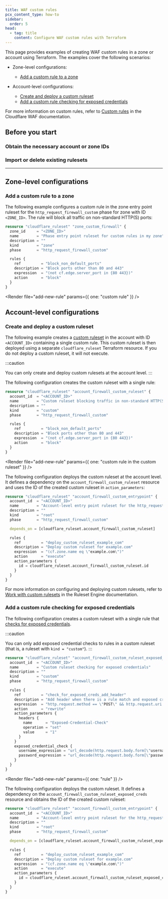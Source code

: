 ```yaml
---
title: WAF custom rules
pcx_content_type: how-to
sidebar:
  order: 5
head:
  - tag: title
    content: Configure WAF custom rules with Terraform
---
```



This page provides examples of creating WAF custom rules in a zone or account using Terraform. The examples cover the following scenarios:

- Zone-level configurations:

  - [Add a custom rule to a zone](#add-a-custom-rule-to-a-zone)

- Account-level configurations:

  - [Create and deploy a custom ruleset](#create-and-deploy-a-custom-ruleset)
  - [Add a custom rule checking for exposed credentials](#add-a-custom-rule-checking-for-exposed-credentials)

For more information on custom rules, refer to [Custom rules](/waf/custom-rules/) in the Cloudflare WAF documentation.

## Before you start

### Obtain the necessary account or zone IDs

<Render file="find-ids" />

### Import or delete existing rulesets

<Render file="import-delete-existing-rulesets" />

---

## Zone-level configurations

### Add a custom rule to a zone

The following example configures a custom rule in the zone entry point ruleset for the `http_request_firewall_custom` phase for zone with ID `<ZONE_ID>`. The rule will block all traffic on non-standard HTTP(S) ports:

```tf
resource "cloudflare_ruleset" "zone_custom_firewall" {
  zone_id     = "<ZONE_ID>"
  name        = "Phase entry point ruleset for custom rules in my zone"
  description = ""
  kind        = "zone"
  phase       = "http_request_firewall_custom"

  rules {
    ref         = "block_non_default_ports"
    description = "Block ports other than 80 and 443"
    expression  = "(not cf.edge.server_port in {80 443})"
    action      = "block"
  }
}
```

<Render file="add-new-rule" params={{ one: "custom rule" }} /> <br />

## Account-level configurations

### Create and deploy a custom ruleset

The following example creates a [custom ruleset](/ruleset-engine/custom-rulesets/) in the account with ID `<ACCOUNT_ID>` containing a single custom rule. This custom ruleset is then deployed using a separate `cloudflare_ruleset` Terraform resource. If you do not deploy a custom ruleset, it will not execute.

:::caution

You can only create and deploy custom rulesets at the account level.
:::

The following configuration creates the custom ruleset with a single rule:

```tf
resource "cloudflare_ruleset" "account_firewall_custom_ruleset" {
  account_id  = "<ACCOUNT_ID>"
  name        = "Custom ruleset blocking traffic in non-standard HTTP(S) ports"
  description = ""
  kind        = "custom"
  phase       = "http_request_firewall_custom"

  rules {
    ref         = "block_non_default_ports"
    description = "Block ports other than 80 and 443"
    expression  = "(not cf.edge.server_port in {80 443})"
    action      = "block"
  }
}
```

<Render
	file="add-new-rule"
	params={{ one: "custom rule in the custom ruleset" }}
/> <br />

The following configuration deploys the custom ruleset at the account level. It defines a dependency on the `account_firewall_custom_ruleset` resource and uses the ID of the created custom ruleset in `action_parameters`:

```tf
resource "cloudflare_ruleset" "account_firewall_custom_entrypoint" {
  account_id  = "<ACCOUNT_ID>"
  name        = "Account-level entry point ruleset for the http_request_firewall_custom phase deploying a custom ruleset"
  description = ""
  kind        = "root"
  phase       = "http_request_firewall_custom"

  depends_on = [cloudflare_ruleset.account_firewall_custom_ruleset]

  rules {
    ref         = "deploy_custom_ruleset_example_com"
    description = "Deploy custom ruleset for example.com"
    expression  = "(cf.zone.name eq \"example.com\")"
    action      = "execute"
    action_parameters {
      id = cloudflare_ruleset.account_firewall_custom_ruleset.id
    }
  }
}
```

For more information on configuring and deploying custom rulesets, refer to [Work with custom rulesets](/ruleset-engine/custom-rulesets/) in the Ruleset Engine documentation.

### Add a custom rule checking for exposed credentials

The following configuration creates a custom ruleset with a single rule that [checks for exposed credentials](/waf/managed-rules/check-for-exposed-credentials/configure-api/#create-a-custom-rule-checking-for-exposed-credentials).

:::caution

You can only add exposed credential checks to rules in a custom ruleset (that is, a ruleset with `kind = "custom"`).
:::

```tf
resource "cloudflare_ruleset" "account_firewall_custom_ruleset_exposed_creds" {
  account_id  = "<ACCOUNT_ID>"
  name        = "Custom ruleset checking for exposed credentials"
  description = ""
  kind        = "custom"
  phase       = "http_request_firewall_custom"

  rules {
    ref         = "check_for_exposed_creds_add_header"
    description = "Add header when there is a rule match and exposed credentials are detected"
    expression  = "http.request.method == \"POST\" && http.request.uri == \"/login.php\""
    action      = "rewrite"
    action_parameters {
      headers {
        name      = "Exposed-Credential-Check"
        operation = "set"
        value     = "1"
      }
    }
    exposed_credential_check {
      username_expression = "url_decode(http.request.body.form[\"username\"][0])"
      password_expression = "url_decode(http.request.body.form[\"password\"][0])"
    }
  }
}
```

<Render file="add-new-rule" params={{ one: "rule" }} /> <br />

The following configuration deploys the custom ruleset. It defines a dependency on the `account_firewall_custom_ruleset_exposed_creds` resource and obtains the ID of the created custom ruleset:

```tf
resource "cloudflare_ruleset" "account_firewall_custom_entrypoint" {
  account_id  = "<ACCOUNT_ID>"
  name        = "Account-level entry point ruleset for the http_request_firewall_custom phase deploying a custom ruleset checking for exposed credentials"
  description = ""
  kind        = "root"
  phase       = "http_request_firewall_custom"

  depends_on = [cloudflare_ruleset.account_firewall_custom_ruleset_exposed_creds]

  rules {
    ref         = "deploy_custom_ruleset_example_com"
    description = "Deploy custom ruleset for example.com"
    expression  = "(cf.zone.name eq \"example.com\")"
    action      = "execute"
    action_parameters {
      id = cloudflare_ruleset.account_firewall_custom_ruleset_exposed_creds.id
    }
  }
}
```
